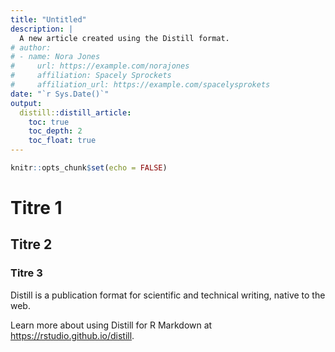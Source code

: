 ```yaml
---
title: "Untitled"
description: |
  A new article created using the Distill format.
# author:
# - name: Nora Jones
#     url: https://example.com/norajones
#     affiliation: Spacely Sprockets
#     affiliation_url: https://example.com/spacelysprokets
date: "`r Sys.Date()`"
output: 
  distill::distill_article:
    toc: true
    toc_depth: 2
    toc_float: true
---
```


```r
knitr::opts_chunk$set(echo = FALSE)
```

# Titre 1

## Titre 2

### Titre 3


Distill is a publication format for scientific and technical writing, native to the web. 

Learn more about using Distill for R Markdown at <https://rstudio.github.io/distill>.





